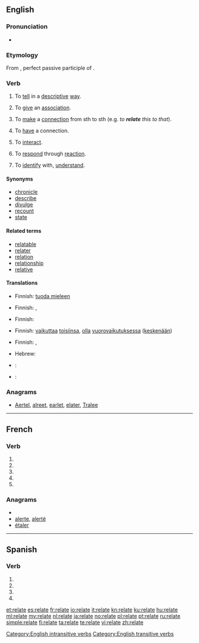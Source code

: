 {{also|relaté}}
==English==

===Pronunciation===
* {{a|US}} {{IPA|/riˈleɪt/}}
*: {{audio|En-us-relate.ogg|Audio (US)}}
*: {{rhymes|eɪt}}

===Etymology===
From {{etyl|la}} {{term|relatus|relātus|lang=la}}, perfect passive participle of {{term|refero|referō|carry back; report|lang=la}}.

===Verb===
{{en-verb|relat|ing}}

# {{transitive}} To [[tell]] in a [[descriptive]] [[way]].
# {{transitive}} To [[give]] an [[association]].
# {{transitive}} To [[make]] a [[connection]] from sth to sth (e.g. ''to '''relate''' this to that'').
# {{intransitive}} To [[have]] a connection.
# {{intransitive}} To [[interact]].
# {{intransitive}} To [[respond]] through [[reaction]].
# {{context|intransitive|construed with '''to'''}} To [[identify]] with, [[understand]].

====Synonyms====
* [[chronicle]]
* [[describe]]
* [[divulge]]
* [[recount]]
* [[state]]

====Related terms====
* [[relatable]]
* [[relater]]
* [[relation]]
* [[relationship]]
* [[relative]]

====Translations====
{{trans-see|narrate}}

{{trans-top|To give an association}}
* Finnish: [[tuoda mieleen]]
{{trans-mid}}
{{trans-bottom}}

{{trans-top|To make a connection from sth to sth}}
* Finnish: {{t+|fi|liittää}}, {{t+|fi|yhdistää}}
{{trans-mid}}
{{trans-bottom}}

{{trans-top|To have a connection}}
* Finnish: {{t+|fi|liittyä}}
{{trans-mid}}
{{trans-bottom}}

{{trans-top|To interact}}
* Finnish: [[vaikuttaa]] [[toisensa|toisiinsa]], [[olla]] [[vuorovaikutus|vuorovaikutuksessa]] ([[keskenään]])
{{trans-mid}}
{{trans-bottom}}

{{trans-top|To respond through reaction}}
{{trans-mid}}
{{trans-bottom}}

{{trans-top|To identify with, understand}}
* Finnish: {{t+|fi|ymmärtää}}, {{t-|fi|samastua}}
{{trans-mid}}
* Hebrew: {{t|he|הזדהה|alt=הזדהה (עם)|tr=hizdahá}}
{{trans-bottom}}

{{checktrans-top}}
* {{ttbc|Dutch}}: {{t-|nl|relateren}}
* {{ttbc|French}}: {{t+|fr|concerner}}
{{trans-bottom}}

===Anagrams===
* [[Aertel#English|Aertel]], [[alreet#English|alreet]], [[earlet#English|earlet]], [[elater#English|elater]], [[Tralee#English|Tralee]]

[[Category:English intransitive verbs]]
[[Category:English transitive verbs]]

----

==French==

===Verb===
{{fr-verb form}}

# {{conjugation of|relater||1|s|pres|ind|lang=fr}}
# {{conjugation of|relater||3|s|pres|ind|lang=fr}}
# {{conjugation of|relater||1|s|pres|sub|lang=fr}}
# {{conjugation of|relater||3|s|pres|sub|lang=fr}}
# {{conjugation of|relater||2|s|imp|lang=fr}}

===Anagrams===
* {{alphagram|aeelrt}}
* [[alerte#French|alerte]], [[alerté#French|alerté]]
* [[étaler#French|étaler]]

----

==Spanish==

===Verb===
{{es-verb-form|relatar}}

# {{es-verb form of|ending=ar|mood=imperative|pers=2|formal=yes|number=singular|[[relatar]]}}
# {{es-verb form of|ending=ar|mood=subjunctive|tense=present|pers=1|number=singular|[[relatar]]}}
# {{es-verb form of|ending=ar|mood=subjunctive|tense=present|pers=2|formal=yes|number=singular|[[relatar]]}}
# {{es-verb form of|ending=ar|mood=subjunctive|tense=present|pers=3|number=singular|[[relatar]]}}

[[et:relate]]
[[es:relate]]
[[fr:relate]]
[[io:relate]]
[[it:relate]]
[[kn:relate]]
[[ku:relate]]
[[hu:relate]]
[[ml:relate]]
[[my:relate]]
[[nl:relate]]
[[ja:relate]]
[[no:relate]]
[[pl:relate]]
[[pt:relate]]
[[ru:relate]]
[[simple:relate]]
[[fi:relate]]
[[ta:relate]]
[[te:relate]]
[[vi:relate]]
[[zh:relate]]